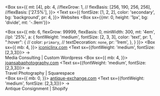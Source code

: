 
<Box
  sx={{
    mt: [4],
    pb: 4,
    //flexGrow: 1,
    // flexBasis: [256, 190, 256, 256],
    //flexBasis: ['27.5%'],
  }}>
  <Text
    sx={{
      fontSize: [1, 2, 2],
      color: 'secondary',
      bg: 'background',
      pr: 4, 
    }}>
    Websites
  </Text>
  <Box sx={{mr: 0, height: '1px', bg: 'divide', mt: '-.9em'}}></Box>
</Box>

<Box
  sx={{
    mb: 6,
    flexGrow: 99999,
    flexBasis: 0,
    minWidth: 300,
    mt: '4em',
    //pl: '25%',
    a: {
      fontWeight: 'medium',
      fontSize: [2, 3, 3],
      color: 'text',
      pr: 1,
      ":hover": {
        // color: `primary`,
        // textDecoration: `none`,
        pr: '1rem',
      },
    }
    }}>
    <Box sx={{
      mb: 4,
      }}>
      <a target="_blank" rel="noopener noreferrer" href="https://iconiclinx.webflow.io">iconiclinx.com</a>
      <Text sx={{fontWeight: 'medium', fontSize: [2,3,3]}}>&nbsp;→</Text>
      <br />
      <Text variant='webDesc'>Media Consulting | Custom Wordpress</Text>
    </Box>
    <Box sx={{
      mb: 4,
      }}>
      <a target="_blank" rel="noopener noreferrer" href="https://www.joansabaphotography.com">joansabaphotography.com</a>
      <Text sx={{fontWeight: 'medium', fontSize: [2,3,3]}}>&nbsp;→</Text>
      <br />
      <Text variant='webDesc'>Travel Photography | Squarespace</Text>  
    </Box>
    <Box sx={{
      mb: 0,
      }}>
      <a target="_blank" rel="noopener noreferrer" href="https://www.antique-exchange.com">antique-exchange.com</a>
      <Text sx={{fontWeight: 'medium', fontSize: [2,3,3]}}>&nbsp;→</Text>
      <br />
      <Text variant='webDesc'>Antique Consignment | Shopify</Text>  
    </Box>
</Box>


<!--
<Flex
  sx={{
    flexWrap: 'wrap',
    mb: [5],
    mt: 0,
    //variant: 'dividers.intersect',
  }}>
  <Box
    sx={{
      mt: [4],
      pb: 4,
      flexGrow: 1,
      // flexBasis: [256, 190, 256, 256],
      flexBasis: ['27.5%'],
    }}>
    <Text
      sx={{
        fontSize: [1, 2, 2],
        color: 'secondary',
        bg: 'background',
        pr: 4, 
      }}>
      Websites
    </Text>
    <Box sx={{mr: 4, height: '1px', bg: 'divide', mt: '-.9em'}}></Box>
  </Box>
  
  <Box
    sx={{
      mb: 4,
      flexGrow: 99999,
      flexBasis: 0,
      minWidth: 300,
      mt: '1.9em',
      a: {
        fontWeight: 'medium',
        fontSize: [2, 3, 3],
        color: 'text',
        pr: 1,
        ":hover": {
          // color: `primary`,
          // textDecoration: `none`,
          pr: '1rem',
        },
      }
      }}>
      <Box sx={{
        mb: 4,
        }}>
        <a target="_blank" rel="noopener noreferrer" href="https://iconiclinx.webflow.io">iconiclinx.com</a>
        <Text sx={{fontWeight: 'medium', fontSize: [2,3,3]}}>&nbsp;→</Text>
        <br />
        <Text variant='webDesc'>Media Consulting | Custom Wordpress</Text>
      </Box>
      <Box sx={{
        mb: 4,
        }}>
        <a target="_blank" rel="noopener noreferrer" href="https://www.joansabaphotography.com">joansabaphotography.com</a>
        <Text sx={{fontWeight: 'medium', fontSize: [2,3,3]}}>&nbsp;→</Text>
        <br />
        <Text variant='webDesc'>Travel Photography | Squarespace</Text>  
      </Box>
      <Box sx={{
        mb: 0,
        }}>
        <a target="_blank" rel="noopener noreferrer" href="https://www.antique-exchange.com">antique-exchange.com</a>
        <Text sx={{fontWeight: 'medium', fontSize: [2,3,3]}}>&nbsp;→</Text>
        <br />
        <Text variant='webDesc'>Antique Consignment | Shopify</Text>  
      </Box>
  </Box>
</Flex>

-->